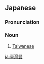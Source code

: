 {{also|台湾語}}
==Japanese==
{{ja-kanjitab|たい|わん|ご|yomi=o}}

===Pronunciation===
{{ja-pron|たいわんご|y=o}}

===Noun===
{{ja-noun|たいわんご|shin=台湾語}}

# [[Taiwanese]]

[[ja:臺灣語]]